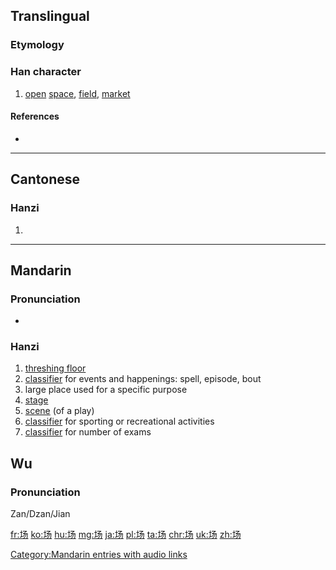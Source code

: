 {{also|場}}
==Translingual==
{{stroke order}}

===Etymology===
{{Han simp|場|f=昜|t=丿丿𠄎}}

===Han character===
{{Han char|rn=32|rad=土|as=03|sn=6|four=|canj=土弓尸竹 (GNSH)}}

# [[open]] [[space]], [[field]], [[market]]

====References====
* {{Han ref|kx=0224.181|hdz=10421.010|uh=573A|ud=22330}}

----

==Cantonese==

===Hanzi===
{{yue-hanzi|jyut=[[coeng4]]|y=cheung4|tra=場}}

# {{defn|lang=yue|sort=土03}}

----

==Mandarin==

===Pronunciation===
* {{audio|zh-chǎng.ogg|audio}}

===Hanzi===
{{cmn-hanzi|tra=場|pin=[[chǎng]] ([[chang3]])|wg=ch'ang<sup>3</sup>}}
#[[threshing floor]]
#[[classifier]] for events and happenings: spell, episode, bout
#large place used for a specific purpose
#[[stage]]
#[[scene]] (of a play)
#[[classifier]] for sporting or recreational activities
#[[classifier]] for number of exams

==Wu==
===Pronunciation===
Zan/Dzan/Jian

[[Category:Mandarin entries with audio links]]

[[fr:场]]
[[ko:场]]
[[hu:场]]
[[mg:场]]
[[ja:场]]
[[pl:场]]
[[ta:场]]
[[chr:场]]
[[uk:场]]
[[zh:场]]